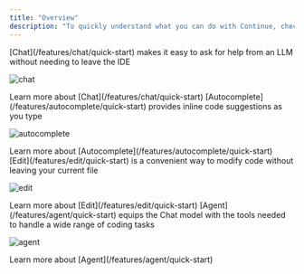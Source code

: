 ```yaml
---
title: "Overview"
description: "To quickly understand what you can do with Continue, check out each tab below."
---
```


<Tabs>
<Tab title="Chat">
[Chat](/features/chat/quick-start) makes it easy to ask for help from an LLM without needing to leave the IDE

![chat](/images/chat-489b68d156be2aafe09ee7cedf233fba.gif)

<Info>
  Learn more about [Chat](/features/chat/quick-start)
</Info>
</Tab>

<Tab title="Autocomplete">
[Autocomplete](/features/autocomplete/quick-start) provides inline code suggestions as you type

![autocomplete](/images/autocomplete-9d4e3f7658d3e65b8e8b20f2de939675.gif)

<Info>
  Learn more about [Autocomplete](/features/autocomplete/quick-start)
</Info>
</Tab>

<Tab title="Edit">
[Edit](/features/edit/quick-start) is a convenient way to modify code without leaving your current file

![edit](/images/edit-d522442f88e715924b4c9f4c83900e3a.gif)

<Info>
  Learn more about [Edit](/features/edit/quick-start)
</Info>
</Tab>

<Tab title="Agent">
[Agent](/features/agent/quick-start) equips the Chat model with the tools needed to handle a wide range of coding tasks

![agent](/images/agent-9ef792cfc196a3b5faa984fb072c4400.gif)

<Info>
  Learn more about [Agent](/features/agent/quick-start)
</Info>
</Tab>
</Tabs>
